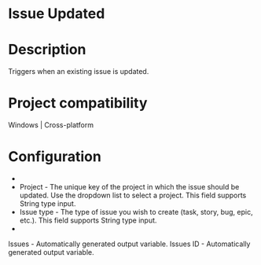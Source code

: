 ﻿# Issue Updated

# Description

Triggers when an existing issue is updated.

# Project compatibility

Windows | Cross-platform

# Configuration

* 
* Project - The unique key of the project in which the issue should be updated. Use the dropdown list to select a project. This field supports String type input.
* Issue type - The type of issue you wish to create (task, story, bug, epic, etc.). This field supports String type input.
* 





Issues - Automatically generated output variable. Issues ID - Automatically generated output variable.
